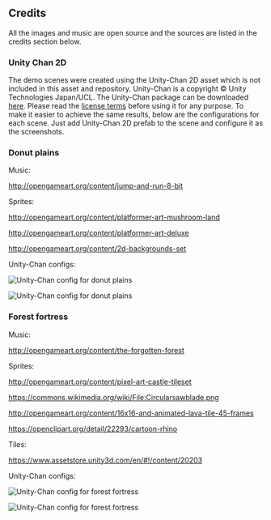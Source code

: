 
## Credits

All the images and music are open source and the sources are listed in the credits section below.

### Unity Chan 2D

The demo scenes were created using the Unity-Chan 2D asset which is not included in this asset and repository. Unity-Chan is a copyright © Unity Technologies Japan/UCL. The Unity-Chan package can be downloaded [here](https://unity-chan.com/download/releaseNote.php?id=UnityChan2D&lang=en). Please read the [license terms](http://unity-chan.com/contents/license_en/) before using it for any purpose.
To make it easier to achieve the same results, below are the configurations for each scene. Just add Unity-Chan 2D prefab to the scene and configure it as the screenshots.

### Donut plains

Music:

http://opengameart.org/content/jump-and-run-8-bit

Sprites:

http://opengameart.org/content/platformer-art-mushroom-land

http://opengameart.org/content/platformer-art-deluxe

http://opengameart.org/content/2d-backgrounds-set

Unity-Chan configs:

![Unity-Chan config for donut plains](./Images/z-uchan-dp.png)

![Unity-Chan config for donut plains](./Images/z-uchan-dp2.png)

### Forest fortress

Music:

http://opengameart.org/content/the-forgotten-forest

Sprites:

http://opengameart.org/content/pixel-art-castle-tileset

https://commons.wikimedia.org/wiki/File:Circularsawblade.png

http://opengameart.org/content/16x16-and-animated-lava-tile-45-frames

https://openclipart.org/detail/22293/cartoon-rhino

Tiles:

https://www.assetstore.unity3d.com/en/#!/content/20203

Unity-Chan configs:

![Unity-Chan config for forest fortress](./Images/z-uchan-ff.png)

![Unity-Chan config for forest fortress](./Images/z-uchan-ff2.png)
